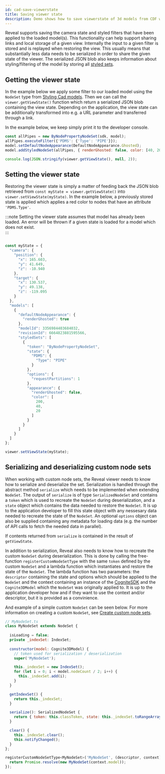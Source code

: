 ---
id: cad-save-viewerstate
title: Saving viewer state
description: Demo shows how to save viewerstate of 3d models from CDF with Cognite3DViewer.
---

Reveal supports saving the camera state and styled filters that have been applied to the loaded model(s).
This functionality can help support sharing links and local storage of a given view.
Internally the input to a given filter is stored and is replayed when restoring the view.
This usually means that substantially less data needs to be serialized in order to share the given state of the viewer.
The serialized JSON blob also keeps information about styling/filtering of the model by storing all [styled sets](./cad-styling.mdx). 

<DemoWrapper name="Cognite3DViewerDemo" />

## Getting the viewer state
In the example below we apply some filter to our loaded model using the `NodeSet` type from [Styling Cad models](./cad-styling.mdx).
Then we can call the ```viewer.getViewState()``` function which return a serialized JSON blob containing the view state.
Depending on the application, the view state can be additionally transformed into e.g. a URL parameter and transferred through a link.

In the example below, we keep simply print it to the developer console. 

```js runnable
const allPipes = new ByNodePropertyNodeSet(sdk, model);
allPipes.executeFilter({'PDMS': {'Type': 'PIPE'}});
model.setDefaultNodeAppearance(DefaultNodeAppearance.Ghosted);
model.addStyledNodeSet(allPipes, { renderGhosted: false, color: [40, 200, 20] } );

console.log(JSON.stringify(viewer.getViewState(), null, 2));
```

## Setting the viewer state
Restoring the viewer state is simply a matter of feeding back the JSON blob retrieved from ```const myState = viewer.getViewState()``` into ```viewer.setViewState(myState)```.
In the example below, a previously stored state is applied which applies a red color to nodes that have an attribute `'PDMS.Type'`.

:::note
Setting the viewer state assumes that model has already been loaded. 
An error will be thrown if a given state is loaded for a model which does not exist.  
:::

```js runnable

const myState = {
  "camera": {
    "position": {
      "x": 165.603,
      "y": 41.649,
      "z": -10.940
    },
    "target": {
      "x": 130.537,
      "y": 49.138,
      "z": -119.095
    }
  },
  "models": [
    {
      "defaultNodeAppearance": {
        "renderGhosted": true
      },
      "modelId": 3356984403684032,
      "revisionId": 6664823881595566,
      "styledSets": [
        {
          "token": "ByNodePropertyNodeSet",
          "state": {
            "PDMS": {
              "Type": "PIPE"
            }
          },
          "options": {
            "requestPartitions": 1
          },
          "appearance": {
            "renderGhosted": false,
            "color": [
              200,
              40,
              20
            ]
          }
        }
      ]
    }
  ]
};

viewer.setViewState(myState);
```

## Serializing and deserializing custom node sets
When working with custom node sets, the Reveal viewer needs to know how to serialize and deserialize the set.
Serialization is handled through the abstract method `serialize` which needs to be implemented when extending `NodeSet`.
The output of `serialize` is of type `SerializedNodeSet` and contains a `token` which is used to recreate the `NodeSet` during deserialization, and a `state` object which contains the data needed to restore the `NodeSet`.
It is up to the application developer to fill this state object with any nessesary data needed to recreate the state of the `NodeSet`.
An optional `options` object can also be supplied containing any metadata for loading data (e.g. the number of API calls to fetch the needed data in parallel).

If contents returned from `serialize` is contained in the result of `getViewState`.

In addition to serialization, Reveal also needs to know how to recreate the custom `NodeSet` during deserialization.
This is done by calling the free-function `registerCustomNodeSetType` with the same `token` defined by the custom `NodeSet` and a lambda function which instantiates and restore the state of the `NodeSet`.
The lambda function has two parameters: the `descriptor` containing the state and options which should be applied to the `NodeSet` and the context containing an instance of the [CogniteSDK](https://docs.cognite.com/dev/guides/sdk/js/) and the `Cognite3DModel` which the `NodeSet` was originally applied to.
It is up to the application developer how and if they want to use the context and/or descriptor, but it is provided as a convinience. 

And example of a simple custom `NodeSet` can be seen below.
For more information on creating a custom `NodeSet`, see [Create custom node sets](cad-styling-custom).
```jsx
// MyNodeSet.ts
class MyNodeSet extends NodeSet {
  
  isLoading = false;
  private _indexSet: IndexSet;
  
  constructor(model: Cognite3DModel) {
    // token used for serialization / deserialization
    super('MyNodeSet');

    this._indexSet = new IndexSet();
    for (let i = 0; i < model.nodeCount / 2; i++) {
      this._indexSet.add(i);
    }
  }

  getIndexSet() {
    return this._indexSet;
  }

  serialize(): SerializedNodeSet {
    return { token: this.classToken, state: this._indexSet.toRangeArray()}
  }

  clear() {
    this._indexSet.clear();
    this.notifyChanged();
  }
};

registerCustomNodeSetType<MyNodeSet>('MyNodeSet', (descriptor, context) => {
  return Promise.resolve(new MyNodeSet(context.model));
});
```
